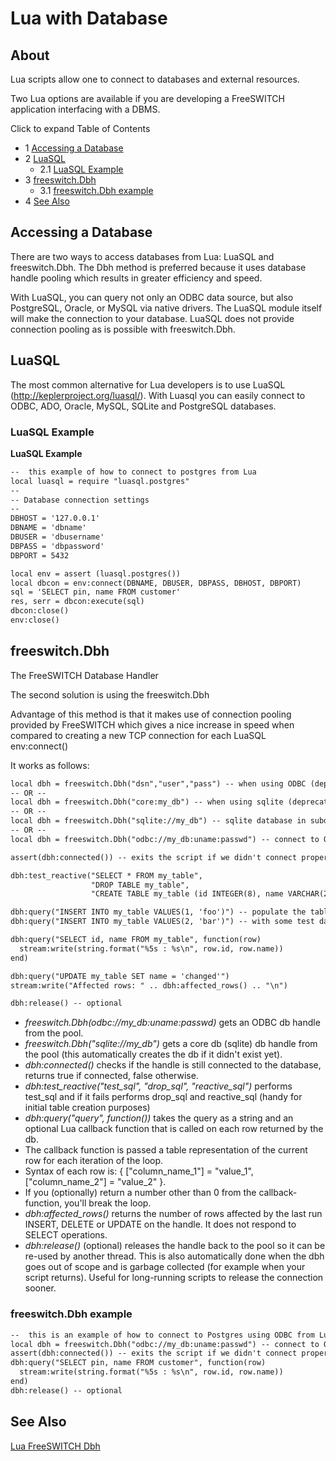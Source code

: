 
# Lua with Database 

 

## About

Lua scripts allow one to connect to databases and external resources.

Two Lua options are available if you are developing a FreeSWITCH application interfacing with a DBMS.

Click to expand Table of Contents

* 1 [Accessing a Database](#accessing-a-database)
* 2 [LuaSQL](#luasql)  
   * 2.1 [LuaSQL Example](#luasql-example)
* 3 [freeswitch.Dbh](#freeswitchdbh)  
   * 3.1 [freeswitch.Dbh example](#freeswitchdbh-example)
* 4 [See Also](#see-also)

## Accessing a Database

There are two ways to access databases from Lua: LuaSQL and freeswitch.Dbh. The Dbh method is preferred because it uses database handle pooling which results in greater efficiency and speed.

With LuaSQL, you can query not only an ODBC data source, but also PostgreSQL, Oracle, or MySQL via native drivers. The LuaSQL module itself will make the connection to your database. LuaSQL does not provide connection pooling as is possible with freeswitch.Dbh.

## LuaSQL

The most common alternative for Lua developers is to use LuaSQL (<http://keplerproject.org/luasql/>). With Luasql you can easily connect to ODBC, ADO, Oracle, MySQL, SQLite and PostgreSQL databases.

### LuaSQL Example

**LuaSQL Example**

```xml
--  this example of how to connect to postgres from Lua
local luasql = require "luasql.postgres"
--
-- Database connection settings
--
DBHOST = '127.0.0.1'
DBNAME = 'dbname'
DBUSER = 'dbusername'
DBPASS = 'dbpassword'
DBPORT = 5432

local env = assert (luasql.postgres())
local dbcon = env:connect(DBNAME, DBUSER, DBPASS, DBHOST, DBPORT)
sql = 'SELECT pin, name FROM customer'
res, serr = dbcon:execute(sql)
dbcon:close()
env:close()
```

## freeswitch.Dbh

The FreeSWITCH Database Handler

The second solution is using the freeswitch.Dbh

Advantage of this method is that it makes use of connection pooling provided by FreeSWITCH which gives a nice increase in speed when compared to creating a new TCP connection for each LuaSQL env:connect()

It works as follows:

```xml
local dbh = freeswitch.Dbh("dsn","user","pass") -- when using ODBC (deprecated)
-- OR --
local dbh = freeswitch.Dbh("core:my_db") -- when using sqlite (deprecated, if you have to use this to make it work you should upgrade your FS installation)
-- OR --
local dbh = freeswitch.Dbh("sqlite://my_db") -- sqlite database in subdirectory "db"
-- OR --
local dbh = freeswitch.Dbh("odbc://my_db:uname:passwd") -- connect to ODBC database 

assert(dbh:connected()) -- exits the script if we didn't connect properly

dbh:test_reactive("SELECT * FROM my_table",
                  "DROP TABLE my_table",
                  "CREATE TABLE my_table (id INTEGER(8), name VARCHAR(255))")

dbh:query("INSERT INTO my_table VALUES(1, 'foo')") -- populate the table
dbh:query("INSERT INTO my_table VALUES(2, 'bar')") -- with some test data

dbh:query("SELECT id, name FROM my_table", function(row)
  stream:write(string.format("%5s : %s\n", row.id, row.name))
end)

dbh:query("UPDATE my_table SET name = 'changed'")
stream:write("Affected rows: " .. dbh:affected_rows() .. "\n")

dbh:release() -- optional
```

* _freeswitch.Dbh(odbc://my\_db:uname:passwd)_ gets an ODBC db handle from the pool.
* _freeswitch.Dbh("sqlite://my\_db")_ gets a core db (sqlite) db handle from the pool (this automatically creates the db if it didn't exist yet).
* _dbh:connected()_ checks if the handle is still connected to the database, returns true if connected, false otherwise.
* _dbh:test\_reactive("test\_sql", "drop\_sql", "reactive\_sql")_ performs test\_sql and if it fails performs drop\_sql and reactive\_sql (handy for initial table creation purposes)
* _dbh:query("query", function())_ takes the query as a string and an optional Lua callback function that is called on each row returned by the db.
* The callback function is passed a table representation of the current row for each iteration of the loop.
* Syntax of each row is: { \["column\_name\_1"\] = "value\_1", \["column\_name\_2"\] = "value\_2" }.
* If you (optionally) return a number other than 0 from the callback-function, you'll break the loop.
* _dbh:affected\_rows()_ returns the number of rows affected by the last run INSERT, DELETE or UPDATE on the handle. It does not respond to SELECT operations.
* _dbh:release()_ (optional) releases the handle back to the pool so it can be re-used by another thread. This is also automatically done when the dbh goes out of scope and is garbage collected (for example when your script returns). Useful for long-running scripts to release the connection sooner.

### freeswitch.Dbh example

```xml
--  this is an example of how to connect to Postgres using ODBC from Lua
local dbh = freeswitch.Dbh("odbc://my_db:uname:passwd") -- connect to ODBC database 
assert(dbh:connected()) -- exits the script if we didn't connect properly
dbh:query("SELECT pin, name FROM customer", function(row)
  stream:write(string.format("%5s : %s\n", row.id, row.name))
end)
dbh:release() -- optional

```

## See Also

[Lua FreeSWITCH Dbh](./Lua-FreeSWITCH-Dbh_3965358.mdx#about)


